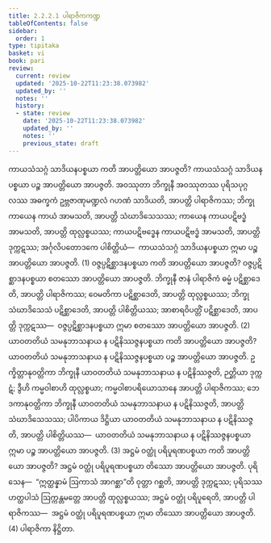 ```yaml
---
title: 2.2.2.1 ပါရာဇိကကဏ္ဍ
tableOfContents: false
sidebar:
  order: 1
type: tipitaka
basket: vi
book: pari
review:
  current: review
  updated: '2025-10-22T11:23:38.073982'
  updated_by: ''
  notes: ''
  history:
  - state: review
    date: '2025-10-22T11:23:38.073982'
    updated_by: ''
    notes: ''
    previous_state: draft
---
```



<ReviewStatus review={frontmatter.review} showDetails={true} />

<HypothesisAnnotation frontmatter={frontmatter} />

<DynamicBreadcrumb />

<Division number="249" book="pari" e="ch" v="5" p="150">

<Paragraph number="1036" book="pari">
ကာယသံသဂ္ဂံ သာဒိယနပစ္စယာ ကတိ အာပတ္တိယော အာပဇ္ဇတိ? ကာယသံသဂ္ဂံ သာဒိယနပစ္စယာ ပဉ္စ အာပတ္တိယော အာပဇ္ဇတိ. အဝဿုတာ ဘိက္ခုနီ အဝဿုတဿ ပုရိသပုဂ္ဂလဿ အဓက္ခကံ ဥဗ္ဘဇာဏုမဏ္ဍလံ ဂဟဏံ သာဒိယတိ, အာပတ္တိ ပါရာဇိကဿ; ဘိက္ခု ကာယေန ကာယံ အာမသတိ, အာပတ္တိ သံဃာဒိသေသဿ; ကာယေန ကာယပဋိဗဒ္ဓံ အာမသတိ, အာပတ္တိ ထုလ္လစ္စယဿ; ကာယပဋိဗဒ္ဓေန ကာယပဋိဗဒ္ဓံ အာမသတိ, အာပတ္တိ ဒုက္ကဋဿ; အင်္ဂုလိပတောဒကေ ပါစိတ္တိယံ—  ကာယသံသဂ္ဂံ သာဒိယနပစ္စယာ ဣမာ ပဉ္စ အာပတ္တိယော အာပဇ္ဇတိ. (1)
</Paragraph>

<Paragraph number="1037" book="pari">
ဝဇ္ဇပ္ပဋိစ္ဆာဒနပစ္စယာ ကတိ အာပတ္တိယော အာပဇ္ဇတိ? ဝဇ္ဇပ္ပဋိစ္ဆာဒနပစ္စယာ စတဿော အာပတ္တိယော အာပဇ္ဇတိ. ဘိက္ခုနီ ဇာနံ ပါရာဇိကံ ဓမ္မံ ပဋိစ္ဆာဒေတိ, အာပတ္တိ ပါရာဇိကဿ; ဝေမတိကာ ပဋိစ္ဆာဒေတိ, အာပတ္တိ ထုလ္လစ္စယဿ; ဘိက္ခု သံဃာဒိသေသံ ပဋိစ္ဆာဒေတိ, အာပတ္တိ ပါစိတ္တိယဿ; အာစာရဝိပတ္တိံ ပဋိစ္ဆာဒေတိ, အာပတ္တိ ဒုက္ကဋဿ—  ဝဇ္ဇပ္ပဋိစ္ဆာဒနပစ္စယာ ဣမာ စတဿော အာပတ္တိယော အာပဇ္ဇတိ. (2)
</Paragraph>

<Paragraph number="1038" book="pari">
ယာဝတတိယံ သမနုဘာသနာယ န ပဋိနိဿဇ္ဇနပစ္စယာ ကတိ အာပတ္တိယော အာပဇ္ဇတိ? ယာဝတတိယံ သမနုဘာသနာယ န ပဋိနိဿဇ္ဇနပစ္စယာ ပဉ္စ အာပတ္တိယော အာပဇ္ဇတိ. ဥက္ခိတ္တာနုဝတ္တိကာ ဘိက္ခုနီ ယာဝတတိယံ သမနုဘာသနာယ န ပဋိနိဿဇ္ဇတိ, ဉတ္တိယာ ဒုက္ကဋံ; ဒွီဟိ ကမ္မဝါစာဟိ ထုလ္လစ္စယာ; ကမ္မဝါစာပရိယောသာနေ အာပတ္တိ ပါရာဇိကဿ; ဘေဒကာနုဝတ္တိကာ ဘိက္ခုနီ ယာဝတတိယံ သမနုဘာသနာယ န ပဋိနိဿဇ္ဇတိ, အာပတ္တိ သံဃာဒိသေသဿ; ပါပိကာယ ဒိဋ္ဌိယာ ယာဝတတိယံ သမနုဘာသနာယ န ပဋိနိဿဇ္ဇတိ, အာပတ္တိ ပါစိတ္တိယဿ—  ယာဝတတိယံ သမနုဘာသနာယ န ပဋိနိဿဇ္ဇနပစ္စယာ ဣမာ ပဉ္စ အာပတ္တိယော အာပဇ္ဇတိ. (3)
</Paragraph>

<Paragraph number="1039" book="pari">
အဋ္ဌမံ ဝတ္ထုံ ပရိပူရဏပစ္စယာ ကတိ အာပတ္တိယော အာပဇ္ဇတိ? အဋ္ဌမံ ဝတ္ထုံ ပရိပူရဏပစ္စယာ တိဿော အာပတ္တိယော အာပဇ္ဇတိ. ပုရိသေန—  “ဣတ္ထန္နာမံ ဩကာသံ အာဂစ္ဆာ”တိ ဝုတ္တာ ဂစ္ဆတိ, အာပတ္တိ ဒုက္ကဋဿ; ပုရိသဿ ဟတ္ထပါသံ ဩက္ကန္တမတ္တေ အာပတ္တိ ထုလ္လစ္စယဿ; အဋ္ဌမံ ဝတ္ထုံ ပရိပူရေတိ, အာပတ္တိ ပါရာဇိကဿ—  အဋ္ဌမံ ဝတ္ထုံ ပရိပူရဏပစ္စယာ ဣမာ တိဿော အာပတ္တိယော အာပဇ္ဇတိ. (4)

</Paragraph>
</Division>

<Paragraph number="1040" type="center" book="pari">
ပါရာဇိကာ နိဋ္ဌိတာ.
</Paragraph>
